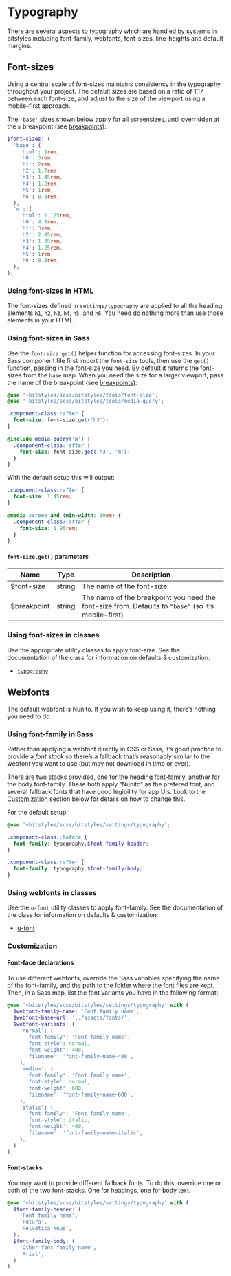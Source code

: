 
<Meta title="Design Tokens/Typography" />

# Typography

There are several aspects to typography which are handled by systems in bitstyles including font-family, webfonts, font-sizes, line-heights and default margins.

## Font-sizes

Using a central scale of font-sizes maintains consistency in the typography throughout your project. The default sizes are based on a ratio of 1.17 between each font-size, and adjust to the size of the viewport using a mobile-first approach.

The `'base'` sizes shown below apply for all screensizes, until overridden at the `m` breakpoint (see [breakpoints](/docs/design-tokens-breakpoints--page)):

```scss
$font-sizes: (
  'base': (
    'html': 1rem,
    'h0': 3rem,
    'h1': 2rem,
    'h2': 1.7rem,
    'h3': 1.45rem,
    'h4': 1.2rem,
    'h5': 1rem,
    'h6': 0.8rem,
  ),
  'm': (
    'html': 1.125rem,
    'h0': 4.8rem,
    'h1': 3rem,
    'h2': 2.45rem,
    'h3': 1.95rem,
    'h4': 1.25rem,
    'h5': 1rem,
    'h6': 0.8rem,
  ),
);
```

### Using font-sizes in HTML

The font-sizes defined in `settings/typography` are applied to all the heading elements `h1`, `h2`, `h3`, `h4`, `h5`, and `h6`. You need do nothing more than use those elements in your HTML.

### Using font-sizes in Sass

Use the `font-size.get()` helper function for accessing font-sizes. In your Sass component file first import the `font-size` tools, then use the `get()` function, passing in the font-size you need. By default it returns the font-sizes from the `base` map. When you need the size for a larger viewport, pass the name of the breakpoint (see [breakpoints](/docs/design-tokens-breakpoints--page)):

```scss
@use '~bitstyles/scss/bitstyles/tools/font-size';
@use '~bitstyles/scss/bitstyles/tools/media-query';

.component-class::after {
  font-size: font-size.get('h3');
}

@include media-query('m') {
  .component-class::after {
    font-size: font-size.get('h3', 'm');
  }
}
```

With the default setup this will output:

```css
.component-class::after {
  font-size: 1.45rem;
}

@media screen and (min-width: 30em) {
  .component-class::after {
    font-size: 1.95rem;
  }
}
```

#### `font-size.get()` parameters

| Name        | Type   | Description                                                                                         |
| ----------- | ------ | --------------------------------------------------------------------------------------------------- |
| $font-size  | string | The name of the font-size                                                                           |
| $breakpoint | string | The name of the breakpoint you need the font-size from. Defaults to `"base"` (so it’s mobile-first) |

### Using font-sizes in classes

Use the appropriate utility classes to apply font-size. See the documentation of the class for information on defaults & customization:

- [`typography`](/docs/utilities-typography--typography)

## Webfonts

The default webfont is Nunito. If you wish to keep using it, there’s nothing you need to do.

### Using font-family in Sass

Rather than applying a webfont directly in CSS or Sass, it’s good practice to provide a _font stack_ so there’s a fallback that’s reasonably similar to the webfont you want to use (but may not download in time or ever).

There are two stacks provided, one for the heading font-family, another for the body font-family. These both apply “Nunito” as the prefered font, and several fallback fonts that have good legibility for app UIs. Look to the [Customization](#customization) section below for details on how to change this.

For the default setup:

```scss
@use '~bitstyles/scss/bitstyles/settings/typography';

.component-class::before {
  font-family: typography.$font-family-header;
}

.component-class::after {
  font-family: typography.$font-family-body;
}
```

### Using webfonts in classes

Use the `u-font` utility classes to apply font-family. See the documentation of the class for information on defaults & customization:

- [u-font](/docs/utilities-font--font-header)

### Customization

#### Font-face declarations

To use different webfonts, override the Sass variables specifying the name of the font-family, and the path to the folder where the font files are kept. Then, in a Sass map, list the font variants you have in the following format:

```scss
@use '~bitstyles/scss/bitstyles/settings/typography' with (
  $webfont-family-name: 'Font family name',
  $webfont-base-url: '../assets/fonts/',
  $webfont-variants: (
    'normal': (
      'font-family': 'Font family name',
      'font-style': normal,
      'font-weight': 400,
      'filename': 'font-family-name-400',
    ),
    'medium': (
      'font-family': 'Font family name',
      'font-style': normal,
      'font-weight': 600,
      'filename': 'font-family-name-600',
    ),
    'italic': (
      'font-family': 'Font family name',
      'font-style': italic,
      'font-weight': 400,
      'filename': 'font-family-name-italic',
    ),
  )
);
```

#### Font-stacks

You may want to provide different fallback fonts. To do this, override one or both of the two font-stacks. One for headings, one for body text.

```scss
@use '~bitstyles/scss/bitstyles/settings/typography' with (
  $font-family-header: (
    'Font family name',
    'Futura',
    'Helvetica Neue',
  ),
  $font-family-body: (
    'Other font family name',
    'Arial',
  )
);
```
